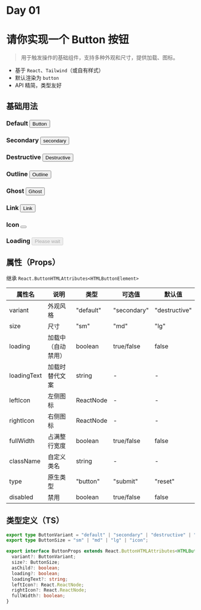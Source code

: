# Day 01

# 请你实现一个 Button 按钮

> 用于触发操作的基础组件，支持多种外观和尺寸，提供加载、图标。

* 基于 `React`、`Tailwind`（或自有样式）
* 默认渲染为 `button`
* API 精简，类型友好

## 基础用法


### Default <Button>Button</Button>

### Secondary <Button variant="secondary">secondary</Button>

### Destructive <Button variant="destructive">Destructive</Button>

### Outline <Button variant="outline">Outline</Button>

### Ghost <Button variant="ghost">Ghost</Button>

### Link <Button variant="link">Link</Button>

### Icon <Button variant="secondary" size="icon" className="size-8"> <ChevronRightIcon /> </Button>

### Loading <Button size="sm" disabled> <Loader2Icon className="animate-spin" /> Please wait </Button>

## 属性（Props）

继承 `React.ButtonHTMLAttributes<HTMLButtonElement>`

| 属性名 | 说明 | 类型 | 可选值 | 默认值 |
|---|---|---|---|---|
| variant | 外观风格 | "default" | "secondary" | "destructive" | "outline" | "ghost" | "link" | 同左 | "default" |
| size | 尺寸 | "sm" | "md" | "lg" | "icon" | 同左 | "md" |
| loading | 加载中（自动禁用） | boolean | true/false | false |
| loadingText | 加载时替代文案 | string | - | - |
| leftIcon | 左侧图标 | ReactNode | - | - |
| rightIcon | 右侧图标 | ReactNode | - | - |
| fullWidth | 占满整行宽度 | boolean | true/false | false |
| className | 自定义类名 | string | - | - |
| type | 原生类型 | "button" | "submit" | "reset" | 同左 | "button" |
| disabled | 禁用 | boolean | true/false | false |

## 类型定义（TS）

```ts
export type ButtonVariant = "default" | "secondary" | "destructive" | "outline" | "ghost" | "link";
export type ButtonSize = "sm" | "md" | "lg" | "icon";

export interface ButtonProps extends React.ButtonHTMLAttributes<HTMLButtonElement> {
  variant?: ButtonVariant;
  size?: ButtonSize;
  asChild?: boolean;
  loading?: boolean;
  loadingText?: string;
  leftIcon?: React.ReactNode;
  rightIcon?: React.ReactNode;
  fullWidth?: boolean;
}
```
